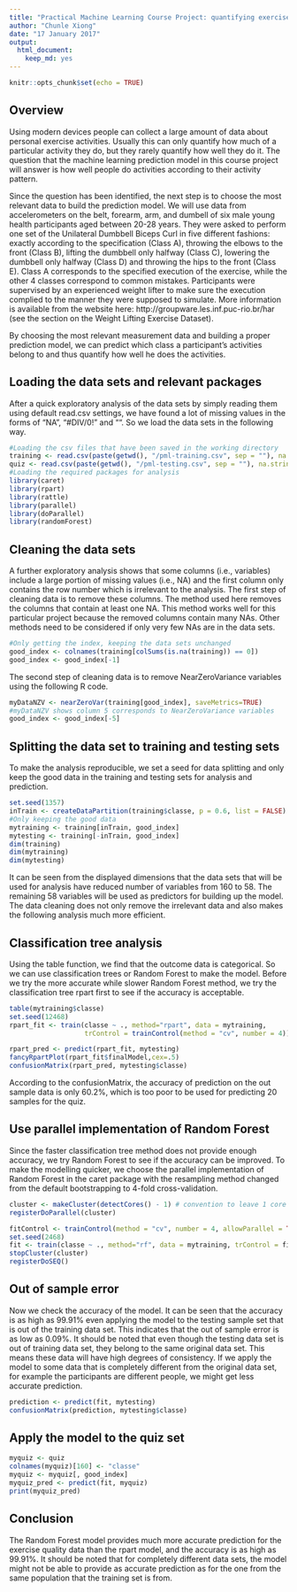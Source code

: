 ```yaml
---
title: "Practical Machine Learning Course Project: quantifying exercise quality"
author: "Chunle Xiong"
date: "17 January 2017"
output: 
  html_document: 
    keep_md: yes
---
```


```r
knitr::opts_chunk$set(echo = TRUE)
```

## Overview

Using modern devices people can collect a large amount of data about personal exercise activities. Usually this can only quantify how much of a particular activity they do, but they rarely quantify how well they do it. The question that the machine learning prediction model in this course project will answer is how well people do activities according to their activity pattern.

Since the question has been identified, the next step is to choose the most relevant data to build the prediction model. We will use data from accelerometers on the belt, forearm, arm, and dumbell of six male young health participants aged between 20-28 years. They were asked to perform one set of the Unilateral Dumbbell Biceps Curl in five different fashions: exactly according to the specification (Class A), throwing the elbows to the front (Class B), lifting the dumbbell only halfway (Class C), lowering the dumbbell only halfway (Class D) and throwing the hips to the front (Class E). Class A corresponds to the specified execution of the exercise, while the other 4 classes correspond to common mistakes. Participants were supervised by an experienced weight lifter to make sure the execution complied to the manner they were supposed to simulate. More information is available from the website here: http://groupware.les.inf.puc-rio.br/har (see the section on the Weight Lifting Exercise Dataset).

By choosing the most relevant measurement data and building a proper prediction model, we can predict which class a participant's activities belong to and thus quantify how well he does the activities.

## Loading the data sets and relevant packages
After a quick exploratory analysis of the data sets by simply reading them using default read.csv settings, we have found a lot of missing values in the forms of "NA", "#DIV/0!" and "". So we load the data sets in the following way.

```r
#Loading the csv files that have been saved in the working directory
training <- read.csv(paste(getwd(), "/pml-training.csv", sep = ""), na.strings = c("NA", "#DIV/0!", ""))
quiz <- read.csv(paste(getwd(), "/pml-testing.csv", sep = ""), na.strings = c("NA", "#DIV/0!", ""))
#Loading the required packages for analysis
library(caret)
library(rpart)
library(rattle)
library(parallel)
library(doParallel)
library(randomForest)
```

## Cleaning the data sets
A further exploratory analysis shows that some columns (i.e., variables) include a large portion of missing values (i.e., NA) and the first column only contains the row number which is irrelevant to the analysis. The first step of cleaning data is to remove these columns. The method used here removes the columns that contain at least one NA. This method works well for this particular project because the removed columns contain many NAs. Other methods need to be considered if only very few NAs are in the data sets.

```r
#Only getting the index, keeping the data sets unchanged
good_index <- colnames(training[colSums(is.na(training)) == 0])
good_index <- good_index[-1]
```

The second step of cleaning data is to remove NearZeroVariance variables using the following R code.

```r
myDataNZV <- nearZeroVar(training[good_index], saveMetrics=TRUE)
#myDataNZV shows column 5 corresponds to NearZeroVariance variables
good_index <- good_index[-5]
```

## Splitting the data set to training and testing sets
To make the analysis reproducible, we set a seed for data splitting and only keep the good data in the training and testing sets for analysis and prediction.

```r
set.seed(1357)
inTrain <- createDataPartition(training$classe, p = 0.6, list = FALSE)
#Only keeping the good data
mytraining <- training[inTrain, good_index]
mytesting <- training[-inTrain, good_index]
dim(training)
dim(mytraining)
dim(mytesting)
```

It can be seen from the displayed dimensions that the data sets that will be used for analysis have reduced number of variables from 160 to 58. The remaining 58 variables will be used as predictors for building up the model. The data cleaning does not only remove the irrelevant data and also makes the following analysis much more efficient.

## Classification tree analysis
Using the table function, we find that the outcome data is categorical. So we can use classification trees or Random Forest to make the model. Before we try the more accurate while slower Random Forest method, we try the classification tree rpart first to see if the accuracy is acceptable.

```r
table(mytraining$classe)
set.seed(12468)
rpart_fit <- train(classe ~ ., method="rpart", data = mytraining, 
                   trControl = trainControl(method = "cv", number = 4))

rpart_pred <- predict(rpart_fit, mytesting)
fancyRpartPlot(rpart_fit$finalModel,cex=.5)
confusionMatrix(rpart_pred, mytesting$classe)
```

According to the confusionMatrix, the accuracy of prediction on the out sample data is only 60.2%, which is too poor to be used for predicting 20 samples for the quiz.

## Use parallel implementation of Random Forest

Since the faster classification tree method does not provide enough accuracy, we try Random Forest to see if the accuracy can be improved. To make the modelling quicker, we choose the parallel implementation of Random Forest in the caret package with the resampling method changed from the default bootstrapping to 4-fold cross-validation.

```r
cluster <- makeCluster(detectCores() - 1) # convention to leave 1 core for OS
registerDoParallel(cluster)

fitControl <- trainControl(method = "cv", number = 4, allowParallel = TRUE)
set.seed(2468)
fit <- train(classe ~ ., method="rf", data = mytraining, trControl = fitControl)
stopCluster(cluster)
registerDoSEQ()
```

## Out of sample error

Now we check the accuracy of the model. It can be seen that the accuracy is as high as 99.91% even applying the model to the testing sample set that is out of the training data set. This indicates that the out of sample error is as low as 0.09%. It should be noted that even though the testing data set is out of training data set, they belong to the same original data set. This means these data will have high degrees of consistency. If we apply the model to some data that is completely different from the original data set, for example the participants are different people, we might get less accurate prediction.

```r
prediction <- predict(fit, mytesting)
confusionMatrix(prediction, mytesting$classe)
```

## Apply the model to the quiz set

```r
myquiz <- quiz
colnames(myquiz)[160] <- "classe"
myquiz <- myquiz[, good_index]
myquiz_pred <- predict(fit, myquiz)
print(myquiz_pred)
```

## Conclusion
The Random Forest model provides much more accurate prediction for the exercise quality data than the rpart model, and the accuracy is as high as 99.91%. It should be noted that for completely different data sets, the model might not be able to provide as accurate prediction as for the one from the same population that the training set is from.